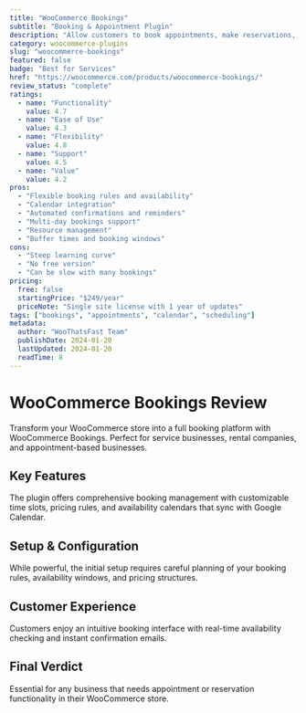 ```yaml
---
title: "WooCommerce Bookings"
subtitle: "Booking & Appointment Plugin"
description: "Allow customers to book appointments, make reservations, or rent equipment with this powerful booking system for WooCommerce."
category: woocommerce-plugins
slug: "woocommerce-bookings"
featured: false
badge: "Best for Services"
href: "https://woocommerce.com/products/woocommerce-bookings/"
review_status: "complete"
ratings:
  - name: "Functionality"
    value: 4.7
  - name: "Ease of Use"
    value: 4.3
  - name: "Flexibility"
    value: 4.8
  - name: "Support"
    value: 4.5
  - name: "Value"
    value: 4.2
pros:
  - "Flexible booking rules and availability"
  - "Calendar integration"
  - "Automated confirmations and reminders"
  - "Multi-day bookings support"
  - "Resource management"
  - "Buffer times and booking windows"
cons:
  - "Steep learning curve"
  - "No free version"
  - "Can be slow with many bookings"
pricing:
  free: false
  startingPrice: "$249/year"
  priceNote: "Single site license with 1 year of updates"
tags: ["bookings", "appointments", "calendar", "scheduling"]
metadata:
  author: "WooThatsFast Team"
  publishDate: 2024-01-20
  lastUpdated: 2024-01-20
  readTime: 8
---
```


# WooCommerce Bookings Review

Transform your WooCommerce store into a full booking platform with WooCommerce Bookings. Perfect for service businesses, rental companies, and appointment-based businesses.

## Key Features

The plugin offers comprehensive booking management with customizable time slots, pricing rules, and availability calendars that sync with Google Calendar.

## Setup & Configuration

While powerful, the initial setup requires careful planning of your booking rules, availability windows, and pricing structures.

## Customer Experience

Customers enjoy an intuitive booking interface with real-time availability checking and instant confirmation emails.

## Final Verdict

Essential for any business that needs appointment or reservation functionality in their WooCommerce store.